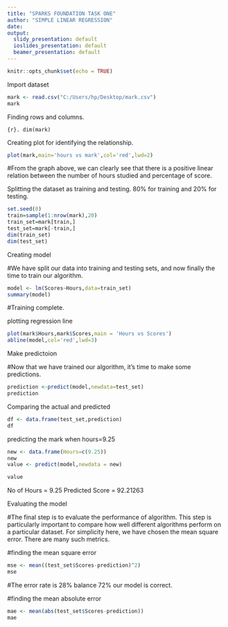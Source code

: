 ---
title: "SPARKS FOUNDATION TASK ONE"
author: "SIMPLE LINEAR REGRESSION"
date:    
output:
  slidy_presentation: default
  ioslides_presentation: default
  beamer_presentation: default
---

```{r setup, include=FALSE}
knitr::opts_chunk$set(echo = TRUE)
```

Import dataset

```{r}
mark <- read.csv("C:/Users/hp/Desktop/mark.csv")
mark
```

Finding rows and columns.

```{r}.
dim(mark)
```

Creating plot for identifying the relationship.

```{r}
plot(mark,main='hours vs mark',col='red',lwd=2)
```

#From the graph above, we can clearly see that there is a positive linear relation between the number of hours studied and percentage of score.

Splitting the dataset as training and testing. 80% for training and 20% for testing.

```{r}
set.seed(0)
train=sample(1:nrow(mark),20)
train_set=mark[train,]
test_set=mark[-train,]
dim(train_set)
dim(test_set)
```


Creating model

#We have split our data into training and testing sets, and now  finally the time to train our algorithm.

```{r}
model <- lm(Scores~Hours,data=train_set)
summary(model)
```

#Training complete.


plotting regression line

```{r}
plot(mark$Hours,mark$Scores,main = 'Hours vs Scores')
abline(model,col='red',lwd=3)
```


Make predictoion

#Now that we have trained our algorithm, it's time to make some predictions.

```{r}
prediction <-predict(model,newdata=test_set)
prediction
```

Comparing the actual and predicted

```{r}
df <- data.frame(test_set,prediction)
df
```

predicting the mark when hours=9.25

```{r}
new <- data.frame(Hours=c(9.25))
new
value <- predict(model,newdata = new)

```
```{r}
value
```
No of Hours = 9.25
Predicted Score = 92.21263


Evaluating the model

#The final step is to evaluate the performance of algorithm. This step is particularly important to compare how well different algorithms perform on a particular dataset. For simplicity here, we have chosen the mean square error. There are many such metrics.

#finding the mean square error

```{r}
mse <- mean((test_set$Scores-prediction)^2)
mse
```
#The error rate is 28% balance 72% our model is correct.


#finding the mean absolute error

```{r}
mae <- mean(abs(test_set$Scores-prediction))
mae

```


